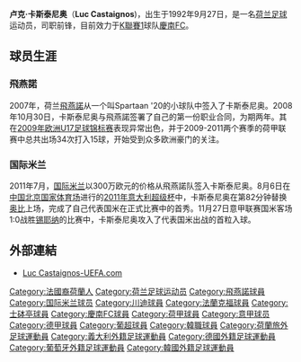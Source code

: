 {{noteTA
|T=zh-hans:卢克·卡斯泰尼奥; zh-hk:盧克·卡斯泰奴斯;
|G1=足球
|G2=意甲
|G3=荷甲
|1=zh-hans:卡斯泰尼奥; zh-hk:卡斯泰奴斯;
}}
{{Football player infobox
| playername = 卢克·卡斯泰尼奥<br />Luc Castaignos
| image = Luc Castaignos 2011 (cropped).jpg
| fullname = Luc Castaignos
| nickname = 
| height  = {{height|meter=1.87}}
| dateofbirth  = {{birth date and age|1992|9|27}}
| cityofbirth = [[斯希丹|斯希丹]]
| countryofbirth = [[荷兰|荷兰]]
| currentclub = [[慶南足球俱樂部|慶南FC]]
| clubnumber = 9
| position = [[前锋_(足球)|前锋]]
| youthyears = 1997-2006<br>2006-2007<br>2007-2009
| youthclubs = Excelsior '20<br>Spartaan '20<br>[[飛燕諾|飛燕諾]]
| years = 2009-2011<br>2011-2012<br />2012–2015<br />2015–2016<br />2016–2018<br />2017–2018<br>2019-
| clubs = [[飛燕諾|飛燕諾]]<br>[[国际米兰足球俱乐部|国际米兰]]<br>[[特温特足球俱乐部|特温特]]<br />[[法兰克福足球俱乐部|法兰克福]]<br />[[葡萄牙士砵亭俱樂部|葡萄牙士砵亭]]<br /> → [[維迪斯職業足球基金會|維迪斯]] (임대)<br>[[慶南足球俱樂部|慶南FC]]
| caps(goals) = 34 (15)<br>{{0}}6{{0}}(1)<br>{{0}}94 {{0}}(37)<br />{{0}}19 {{0}}(4)<br />{{0}}{{0}}9 {{0}}{{0}}(0)<br />{{0}}29 {{0}}{{0}}(2)<br />{{0}}1 {{0}}{{0}}(0)
| nationalyears = 2008-2009<br>2009-2011<br>2012<br>2011-2014
| nationalteam = [[荷蘭17歲以下國家足球隊|荷兰U17]]<br>[[荷蘭19歲以下國家足球隊|荷兰U19]]<br>[[荷蘭20歲以下國家足球隊|荷兰U20]]<br>[[荷蘭21歲以下國家足球隊|荷兰U21]]
| nationalcaps(goals) = 17 (13)<br>17 (8)<br>1 (0)<br>15 (6)
| pcupdate = 2019年3月1日
| ntupdate = 2014年10月10日
}}

'''卢克·卡斯泰尼奥'''（'''Luc Castaignos''')，出生于1992年9月27日，是一名[[荷兰|荷兰]][[足球|足球]]运动员，司职前锋，目前效力于[[K聯賽1|K聯賽1]]球队[[慶南足球俱樂部|慶南FC]]。

==球员生涯==
===飛燕諾===

2007年，荷兰[[飛燕諾|飛燕諾]]从一个叫Spartaan '20的小球队中签入了卡斯泰尼奥。2008年10月30日，卡斯泰尼奥与飛燕諾签署了自己的第一份职业合同，为期两年。其在[[2009年歐洲U-17足球錦標賽|2009年欧洲U17足球锦标赛]]表现异常出色，并于2009-2011两个赛季的荷甲联赛中总共出场34次打入15球，开始受到众多欧洲豪门的关注。

===国际米兰===

2011年7月，[[国际米兰足球俱乐部|国际米兰]]以300万欧元的价格从飛燕諾队签入卡斯泰尼奥。8月6日在[[中国|中国]][[北京|北京]][[国家体育场_(北京)|国家体育场]]进行的[[2011年意大利超级杯|2011年意大利超级杯]]中，卡斯泰尼奥在第82分钟替换[[乔尔·奥比|奥比]]上场，完成了自己代表国米在正式比赛中的首秀。11月27日意甲联赛国米客场1:0战胜[[锡耶纳|锡耶纳]]的比赛中，卡斯泰尼奥攻入了代表国米出战的首粒入球。

==外部連結==
*[http://www.uefa.com/teamsandplayers/players/player=250007055/profile/index.html Luc Castaignos-UEFA.com] {{Wayback|url=http://www.uefa.com/teamsandplayers/players/player=250007055/profile/index.html |date=20200503234726 }}


{{DEFAULTSORT:Castaignos, Luc}}
[[Category:法國裔荷蘭人|Category:法國裔荷蘭人]]
[[Category:荷兰足球运动员|Category:荷兰足球运动员]]
[[Category:飛燕諾球員|Category:飛燕諾球員]]
[[Category:国际米兰球员|Category:国际米兰球员]]
[[Category:川迪球員|Category:川迪球員]]
[[Category:法蘭克福球員|Category:法蘭克福球員]]
[[Category:士砵亭球員|Category:士砵亭球員]]
[[Category:慶南FC球員|Category:慶南FC球員]]
[[Category:荷甲球員|Category:荷甲球員]]
[[Category:意甲球员|Category:意甲球员]]
[[Category:德甲球員|Category:德甲球員]]
[[Category:葡超球員|Category:葡超球員]]
[[Category:韓職球員|Category:韓職球員]]
[[Category:荷蘭旅外足球運動員|Category:荷蘭旅外足球運動員]]
[[Category:義大利外籍足球運動員|Category:義大利外籍足球運動員]]
[[Category:德國外籍足球運動員|Category:德國外籍足球運動員]]
[[Category:葡萄牙外籍足球運動員|Category:葡萄牙外籍足球運動員]]
[[Category:韓國外籍足球運動員|Category:韓國外籍足球運動員]]